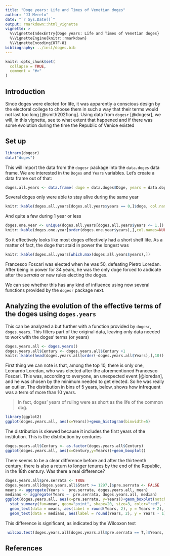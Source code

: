 ```yaml
---
title: "Doge years: Life and Times of Venetian doges"
author: "JJ Merelo"
date: "`r Sys.Date()`"
output: rmarkdown::html_vignette
vignette: >
  %\VignetteIndexEntry{Doge years: Life and Times of Venetian doges}
  %\VignetteEngine{knitr::rmarkdown}
  %\VignetteEncoding{UTF-8}
bibliography: ../inst/doges.bib
---
```


```r
knitr::opts_chunk$set(
  collapse = TRUE,
  comment = "#>"
)
```

## Introduction

Since doges were elected for life, it was apparently a conscious design by the electoral college to choose them in such a way that their terms would not last too long [@smith2021long]. Using data from `dogesr` [@dogesr], we will, in this vignette, see to what extent that happened and if there was some evolution during the time the Republic of Venice existed

## Set up

```r
library(dogesr)
data("doges")
```

This will import the data from the `dogesr` package into the `data.doges` data frame. We are interested in the `Doges` and `Years` variables. Let's create a data frame out of that:

```r
doges.all.years <- data.frame( doge = data.doges$Doge, years = data.doges$Years)
```

Several doges only were able to stay alive during the same year

```r
knitr::kable(doges.all.years[doges.all.years$years == 0,]$doge, col.names=NULL)
```

And quite a few during 1 year or less

```r
doges.one.year <- unique(doges.all.years[doges.all.years$years <= 1,])
knitr::kable(doges.one.year[order(doges.one.year$years),],col.names=NULL)
```

So it effectively looks like most doges effectively had a short shelf life. As a matter of fact, the doge that staid in power the longest was

```r
knitr::kable(doges.all.years[which.max(doges.all.years$years),])
```

Francesco Foscari was elected when he was 50, defeating Pietro Loredan. After being in power for 34 years, he was the only doge forced to abdicate after the *serrata* or new rules electing the doges.

We can see whether this has any kind of influence using now several functions provided by the `dogesr` package next.

## Analyzing the evolution of the effective terms of the doges using `doges.years`

This can be analyzed a but further with a function provided by `dogesr`, `doges.years`. This filters part of the original data, leaving only data needed to work with the doges' terms (or years)

```r
doges.years.all <- doges.years()
doges.years.all$Century <- doges.years.all$Century +1 
knitr::kable(head(doges.years.all[order(-doges.years.all$Years),],10))
```

First thing we can note is that, among the top 10, there is only one, Leonardo Loredan, who was elected after the aforementioned Francesco Foscari. This was, according to everyone, an unexpected event [@loredan], and he was chosen by the minimum needed to get elected. So he was really an outlier. The distribution in bins of 5 years, below, shows how infrequent was a term of more than 10 years.

> In fact, doges' years of ruling were as short as the life of the common dog.

```r
library(ggplot2)
ggplot(doges.years.all, aes(x=Years))+geom_histogram(binwidth=5)
```

The distribution is skewed because it includes the first years of the institution. This is the distribution by centuries

```r
doges.years.all$Century <- as.factor(doges.years.all$Century)
ggplot(doges.years.all, aes(x=Century,y=Years))+geom_boxplot()
```

There seems to be a clear difference before and after the thirteenth century; there is also a return to longer tenures by the end of the Republic, in the 18th century. Was there a real difference?

```r
doges.years.all$pre.serrata <- TRUE
doges.years.all[doges.years.all$Start >= 1297,]$pre.serrata <- FALSE
means <- aggregate(Years ~  pre.serrata, doges.years.all, mean)
medians <- aggregate(Years ~  pre.serrata, doges.years.all, median)
ggplot(doges.years.all, aes(x=pre.serrata, y=Years))+geom_boxplot(notch=T)+
  stat_summary(fun=mean, geom="point", shape=20, size=3, color="red", fill="red") +
  geom_text(data = means, aes(label = round(Years, 2), y = Years + 2), size = 3) + 
  geom_text(data = medians, aes(label = round(Years, 2), y = Years - 1), size = 3)
```

This difference is significant, as indicated by the Wilcoxon test

```r
 wilcox.test(doges.years.all[doges.years.all$pre.serrata == T,]$Years,   doges.years.all[doges.years.all$pre.serrata == F,]$Years )
```

## References
